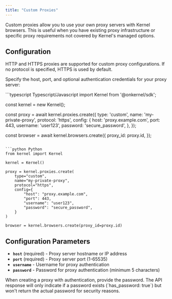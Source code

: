 ```yaml
---
title: "Custom Proxies"
---
```


Custom proxies allow you to use your own proxy servers with Kernel browsers. This is useful when you have existing proxy infrastructure or specific proxy requirements not covered by Kernel's managed options.

## Configuration

<Tip>
HTTP and HTTPS proxies are supported for custom proxy configurations. If no protocol is specified, HTTPS is used by default.
</Tip>

Specify the host, port, and optional authentication credentials for your proxy server:

<CodeGroup>
```typescript Typescript/Javascript
import Kernel from '@onkernel/sdk';

const kernel = new Kernel();

const proxy = await kernel.proxies.create({
  type: 'custom',
  name: 'my-private-proxy',
  protocol: 'https',
  config: {
    host: 'proxy.example.com',
    port: 443,
    username: 'user123',
    password: 'secure_password',
  },
});

const browser = await kernel.browsers.create({
  proxy_id: proxy.id,
});
```

```python Python
from kernel import Kernel

kernel = Kernel()

proxy = kernel.proxies.create(
    type="custom",
    name="my-private-proxy",
    protocol="https",
    config={
        "host": "proxy.example.com",
        "port": 443,
        "username": "user123",
        "password": "secure_password",
    }
)

browser = kernel.browsers.create(proxy_id=proxy.id)
```
</CodeGroup>

## Configuration Parameters

- **`host`** (required) - Proxy server hostname or IP address
- **`port`** (required) - Proxy server port (1-65535)
- **`username`** - Username for proxy authentication
- **`password`** - Password for proxy authentication (minimum 5 characters)

<Info>
When creating a proxy with authentication, provide the password. The API response will only indicate if a password exists (`has_password: true`) but won't return the actual password for security reasons.
</Info>
